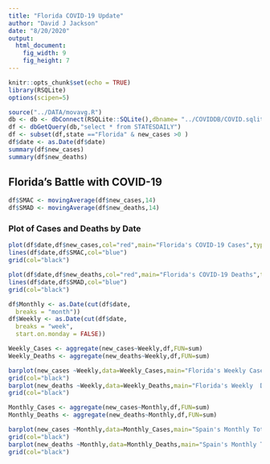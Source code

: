 ```yaml
---
title: "Florida COVID-19 Update"
author: "David J Jackson"
date: "8/20/2020"
output: 
  html_document: 
    fig_width: 9
    fig_height: 7
---
```


```r
knitr::opts_chunk$set(echo = TRUE)
library(RSQLite)
options(scipen=5)
```

```r
source("../DATA/movavg.R")
db <- db <- dbConnect(RSQLite::SQLite(),dbname= "../COVIDDB/COVID.sqlite3")
df <- dbGetQuery(db,"select * from STATESDAILY")
df <- subset(df,state =="Florida" & new_cases >0 )
df$date <- as.Date(df$date)
summary(df$new_cases)
summary(df$new_deaths)
```

## Florida's Battle with COVID-19

```r
df$SMAC <- movingAverage(df$new_cases,14)
df$SMAD <- movingAverage(df$new_deaths,14)
```

### Plot of Cases and Deaths by Date

```r
plot(df$date,df$new_cases,col="red",main="Florida's COVID-19 Cases",type="b")
lines(df$date,df$SMAC,col="blue")
grid(col="black")
```

```r
plot(df$date,df$new_deaths,col="red",main="Florida's COVID-19 Deaths",type="b")
lines(df$date,df$SMAD,col="blue")
grid(col="black")
```
```r
df$Monthly <- as.Date(cut(df$date,
  breaks = "month"))
df$Weekly <- as.Date(cut(df$date,
  breaks = "week",
  start.on.monday = FALSE))

```

```r
Weekly_Cases <- aggregate(new_cases~Weekly,df,FUN=sum)
Weekly_Deaths <- aggregate(new_deaths~Weekly,df,FUN=sum)

```
```r
barplot(new_cases ~Weekly,data=Weekly_Cases,main="Florida's Weekly Cases")
grid(col="black")
barplot(new_deaths ~Weekly,data=Weekly_Deaths,main="Florida's Weekly  Deaths")
grid(col="black")
```

```r

Monthly_Cases <- aggregate(new_cases~Monthly,df,FUN=sum)
Monthly_Deaths <- aggregate(new_deaths~Monthly,df,FUN=sum)
```
```r
barplot(new_cases ~Monthly,data=Monthly_Cases,main="Spain's Monthly Total Cases")
grid(col="black")
barplot(new_deaths ~Monthly,data=Monthly_Deaths,main="Spain's Monthly Total Deaths")
grid(col="black")
```
